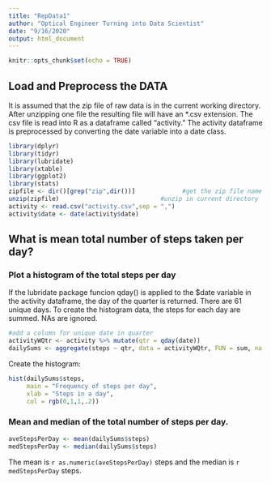 ```yaml
---
title: "RepData1"
author: "Optical Engineer Turning into Data Scientist"
date: "9/16/2020"
output: html_document
---
```


```r
knitr::opts_chunk$set(echo = TRUE)
```

## Load and Preprocess the DATA
It is assumed that the zip file of raw data is in the current working directory. After unzipping one file the resulting file will have an *.csv extension. The csv file is read into R as a dataframe called "activity."
The activity dataframe is preprocessed by converting the date variable into a date class.

```r
library(dplyr)
library(tidyr)
library(lubridate)
library(xtable)
library(ggplot2)
library(stats)
zipfile <- dir()[grep("zip",dir())]             #get the zip file name
unzip(zipfile)                            #unzip in current directory
activity <- read.csv("activity.csv",sep = ",")
activity$date <- date(activity$date)

```

## What is mean total number of steps taken per day?
### Plot a histogram of the total steps per day

If the lubridate package funcion qday() is applied to the $date variable in the activity dataframe, the day of the quarter is returned. There are 61 unique days. To create the histogram data, the steps for each day are summed. NAs are ignored.
```r
#add a column for unique date in quarter
activityWQtr <- activity %>% mutate(qtr = qday(date))
dailySums <- aggregate(steps ~ qtr, data = activityWQtr, FUN = sum, na.action = na.omit )
```

Create the histogram:
```r
hist(dailySums$steps,
     main = "Frequency of steps per day",
     xlab = "Steps in a day",
     col = rgb(0,1,1,.2))
```

### Mean and median of the total number of steps per day.

```r
aveStepsPerDay <- mean(dailySums$steps)
medStepsPerDay <- median(dailySums$steps) 
```

The mean is `r as.numeric(aveStepsPerDay)` steps and the median is `r medStepsPerDay` steps.

